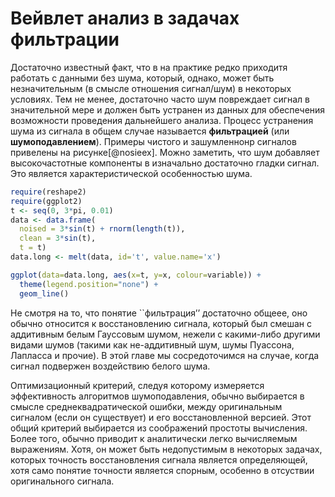 # Вейвлет анализ в задачах фильтрации
Достаточно известный факт, что в на практике редко приходитя работать с данными без шума, который, однако, может быть незначительным (в смысле отношения сигнал/шум) в некоторых условиях. Тем не менее, достаточно часто шум повреждает сигнал в значительной мере и должен быть устранен из данных для обеспечения возможности проведения дальнейшего анализа. Процесс устранения шума из сигнала в общем случае называется __фильтрацией__ (или __шумоподавлением__). Примеры чистого и зашумленнонр сигналов привелены на рисунке[@nosieex]. Можно заметить, что шум добавляет высокочастотные компоненты в изначально достаточно гладки сигнал. Это является характеристической особенностью шума.


```r
require(reshape2)
require(ggplot2)
t <- seq(0, 3*pi, 0.01)
data <- data.frame(
  noised = 3*sin(t) + rnorm(length(t)),
  clean = 3*sin(t),
  t = t)
data.long <- melt(data, id='t', value.name='x')

ggplot(data=data.long, aes(x=t, y=x, colour=variable)) +  
  theme(legend.position="none") +
  geom_line()
```

Не смотря на то, что понятие ``фильтрация'' достаточно общеее, оно обычно относится к восстановлению сигнала, который был смешан с аддитивным белым Гауссовым шумом, нежели с какими-либо другими видами шумов (такими как не-аддитивный шум, шумы Пуассона, Лапласса и прочие). В этой главе мы сосредоточимся на случае, когда сигнал подвержен воздействию белого шума.

Оптимизационный критерий, следуя которому измеряется эффективность алгоритмов шумоподавления, обычно выбирается в смысле среднеквадратической ошибки, между оригинальным сигналом (если он существует) и его восстановленной версией. Этот общий критерий выбирается из соображений простоты вычисления. Более того, обычно приводит к аналитически легко вычисляемым выражениям. Хотя, он может быть недопустимым в некоторых задачах, которых точность восстановления сигнала является определяющей, хотя само понятие точности является спорным, особенно в отсуствии оригинального сигнала.
